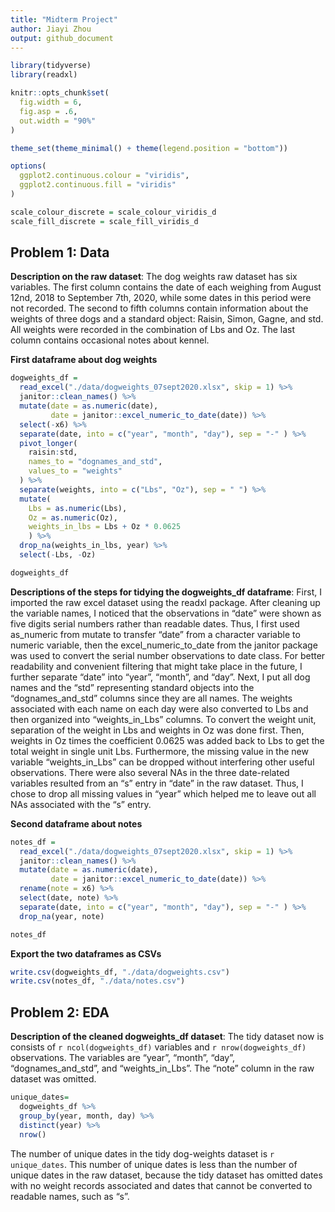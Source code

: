 ```yaml
---
title: "Midterm Project"
author: Jiayi Zhou
output: github_document
---
```


```r
library(tidyverse)
library(readxl)

knitr::opts_chunk$set(
  fig.width = 6,
  fig.asp = .6,
  out.width = "90%"
)

theme_set(theme_minimal() + theme(legend.position = "bottom"))

options(
  ggplot2.continuous.colour = "viridis",
  ggplot2.continuous.fill = "viridis"
)

scale_colour_discrete = scale_colour_viridis_d
scale_fill_discrete = scale_fill_viridis_d
```

## Problem 1: Data

**Description on the raw dataset**:
The dog weights raw dataset has six variables. The first column contains the date of each weighing from August 12nd, 2018 to September 7th, 2020, while some dates in this period were not recorded. The second to fifth columns contain information about the weights of three dogs and a standard object: Raisin, Simon, Gagne, and std. All weights were recorded in the combination of Lbs and Oz. The last column contains occasional notes about kennel. 

**First dataframe about dog weights**
```r
dogweights_df =
  read_excel("./data/dogweights_07sept2020.xlsx", skip = 1) %>% 
  janitor::clean_names() %>%
  mutate(date = as.numeric(date),
         date = janitor::excel_numeric_to_date(date)) %>% 
  select(-x6) %>% 
  separate(date, into = c("year", "month", "day"), sep = "-" ) %>% 
  pivot_longer(
    raisin:std,
    names_to = "dognames_and_std",
    values_to = "weights"
  ) %>% 
  separate(weights, into = c("Lbs", "Oz"), sep = " ") %>% 
  mutate(
    Lbs = as.numeric(Lbs),
    Oz = as.numeric(Oz),
    weights_in_lbs = Lbs + Oz * 0.0625
    ) %>% 
  drop_na(weights_in_lbs, year) %>% 
  select(-Lbs, -Oz)

dogweights_df
```

**Descriptions of the steps for tidying the dogweights_df dataframe**:
First, I imported the raw excel dataset using the readxl package. After cleaning up the variable names, I noticed that the observations in "date" were shown as five digits serial numbers rather than readable dates. Thus, I first used as_numeric from mutate to transfer "date" from a character variable to numeric variable, then the excel_numeric_to_date from the janitor package was used to convert the serial number observations to date class. For better readability and convenient filtering that might take place in the future, I further separate "date" into "year", "month", and "day". Next, I put all dog names and the "std" representing standard objects into the "dognames_and_std" columns since they are all names. The weights associated with each name on each day were also converted to Lbs and then organized into "weights_in_Lbs" columns. To convert the weight unit, separation of the weight in Lbs and weights in Oz was done first. Then, weights in Oz times the coefficient 0.0625 was added back to Lbs to get the total weight in single unit Lbs. Furthermore, the missing value in the new variable "weights_in_Lbs" can be dropped without interfering other useful observations. There were also several NAs in the three date-related variables resulted from an "s" entry in "date" in the raw dataset. Thus, I chose to drop all missing values in "year" which helped me to leave out all NAs associated with the "s" entry.


**Second dataframe about notes**
```r
notes_df =
  read_excel("./data/dogweights_07sept2020.xlsx", skip = 1) %>% 
  janitor::clean_names() %>%
  mutate(date = as.numeric(date),
         date = janitor::excel_numeric_to_date(date)) %>% 
  rename(note = x6) %>% 
  select(date, note) %>% 
  separate(date, into = c("year", "month", "day"), sep = "-" ) %>% 
  drop_na(year, note)

notes_df
```

**Export the two dataframes as CSVs**
```r
write.csv(dogweights_df, "./data/dogweights.csv")
write.csv(notes_df, "./data/notes.csv")
```

## Problem 2: EDA

**Description of the cleaned dogweights_df dataset**:
The tidy dataset now is consists of `r ncol(dogweights_df)` variables and `r nrow(dogweights_df)` observations. The variables are "year", "month", "day", "dognames_and_std", and "weights_in_Lbs". The "note" column in the raw dataset was omitted.

```r
unique_dates=
  dogweights_df %>% 
  group_by(year, month, day) %>% 
  distinct(year) %>% 
  nrow()
```

The number of unique dates in the tidy dog-weights dataset is `r unique_dates`. This number of unique dates is less than the number of unique dates in the raw dataset, because the tidy dataset has omitted dates with no weight records associated and dates that cannot be converted to readable names, such as "s".
